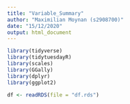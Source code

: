 ```yaml
---
title: "Variable_Summary"
author: "Maximilian Moynan (s2908700)"
date: "15/12/2020"
output: html_document
---
```


```r
library(tidyverse)
library(tidytuesdayR)
library(scales)
library(GGally)
library(dplyr)
library(ggplot2)
```


```r
df <- readRDS(file = "df.rds")
```